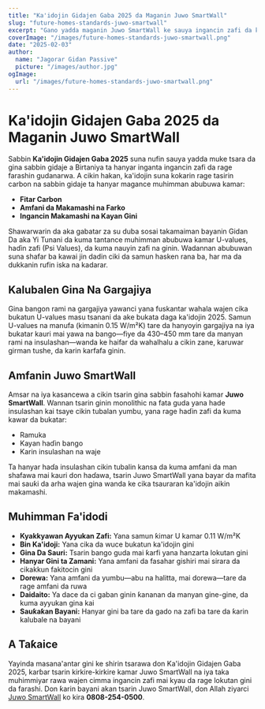 ```yaml
---
title: "Ka'idojin Gidajen Gaba 2025 da Maganin Juwo SmartWall"
slug: "future-homes-standards-juwo-smartwall"
excerpt: "Gano yadda maganin Juwo SmartWall ke sauya ingancin zafi da ka'idojin gini don gidajen gaba."
coverImage: "/images/future-homes-standards-juwo-smartwall.png"
date: "2025-02-03"
author:
  name: "Jagorar Gidan Passive"
  picture: "/images/author.jpg"
ogImage:
  url: "/images/future-homes-standards-juwo-smartwall.png"
---
```


# Ka'idojin Gidajen Gaba 2025 da Maganin Juwo SmartWall

Sabbin **Ka'idojin Gidajen Gaba 2025** suna nufin sauya yadda muke tsara da gina sabbin gidaje a Birtaniya ta hanyar inganta ingancin zafi da rage farashin gudanarwa. A cikin hakan, ka'idojin suna kokarin rage tasirin carbon na sabbin gidaje ta hanyar magance muhimman abubuwa kamar:

- **Fitar Carbon**
- **Amfani da Makamashi na Farko**
- **Ingancin Makamashi na Kayan Gini**

Shawarwarin da aka gabatar za su duba sosai takamaiman bayanin Gidan Da aka Yi Tunani da kuma tantance muhimman abubuwa kamar U-values, haɗin zafi (Psi Values), da kuma nauyin zafi na ginin. Wadannan abubuwan suna shafar ba kawai jin dadin ciki da samun hasken rana ba, har ma da dukkanin rufin iska na kadarar.

## Kalubalen Gina Na Gargajiya

Gina bangon rami na gargajiya yawanci yana fuskantar wahala wajen cika bukatun U-values masu tsanani da ake bukata daga ka'idojin 2025. Samun U-values na manufa (kimanin 0.15 W/m²K) tare da hanyoyin gargajiya na iya bukatar kauri mai yawa na bango—fiye da 430–450 mm tare da manyan rami na insulashan—wanda ke haifar da wahalhalu a cikin zane, karuwar girman tushe, da karin karfafa ginin.

## Amfanin Juwo SmartWall

Amsar na iya kasancewa a cikin tsarin gina sabbin fasahohi kamar **Juwo SmartWall**. Wannan tsarin ginin monolithic na fata guda yana hade insulashan kai tsaye cikin tubalan yumbu, yana rage haɗin zafi da kuma kawar da bukatar:

- Ramuka
- Kayan haɗin bango
- Karin insulashan na waje

Ta hanyar haɗa insulashan cikin tubalin kansa da kuma amfani da man shafawa mai kauri don haɗawa, tsarin Juwo SmartWall yana bayar da mafita mai sauƙi da arha wajen gina wanda ke cika tsauraran ka'idojin aikin makamashi.

## Muhimman Fa'idodi

- **Kyakkyawan Ayyukan Zafi:** Yana samun ƙimar U kamar 0.11 W/m²K
- **Bin Ka'idoji:** Yana cika da wuce bukatun ka'idojin gini
- **Gina Da Sauri:** Tsarin bango guda mai ƙarfi yana hanzarta lokutan gini
- **Hanyar Gini ta Zamani:** Yana amfani da fasahar gishiri mai sirara da cikakkun fakitocin gini
- **Dorewa:** Yana amfani da yumbu—abu na halitta, mai dorewa—tare da rage amfani da ruwa
- **Daidaito:** Ya dace da ci gaban ginin ƙananan da manyan gine-gine, da kuma ayyukan gina kai
- **Sauƙaƙan Bayani:** Hanyar gini ba tare da gado na zafi ba tare da ƙarin kalubale na bayani

## A Taƙaice

Yayinda masana'antar gini ke shirin tsarawa don Ka'idojin Gidajen Gaba 2025, karɓar tsarin kirkire-kirkire kamar Juwo SmartWall na iya taka muhimmiyar rawa wajen cimma ingancin zafi mai kyau da rage lokutan gini da farashi. Don ƙarin bayani akan tsarin Juwo SmartWall, don Allah ziyarci [Juwo SmartWall](http://www.Juwo-SmartWall.co.uk) ko kira **0808-254-0500**.